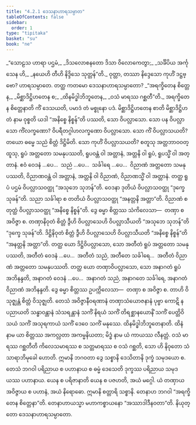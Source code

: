 ```yaml
---
title: "4.2.1 ဒေသနာဟာရသမ္ပာတ"
tableOfContents: false
sidebar:
  order: 1
type: "tipitaka"
basket: "su"
book: "ne"
---
```



<DynamicBreadcrumb />

<Division number="52" book="ne">

<Paragraph number="443" type="verses" book="ne">
_“သောဠသ ဟာရာ ပဌမံ,_  
_ဒိသလောစနတော ဒိသာ ဝိလောကေတွာ;_  
_သင်္ခိပိယ အင်္ကုသေန ဟိ,_  
_နယေဟိ တီဟိ နိဒ္ဒိသေ သုတ္တန်”တိ._  

</Paragraph>

<Paragraph number="444" book="ne">
ဝုတ္တာ, တဿာ နိဒ္ဒေသော ကုဟိံ ဒဋ္ဌဗ္ဗော? ဟာရသမ္ပာတေ. တတ္ထ ကတမော ဒေသနာဟာရသမ္ပာတော?
</Paragraph>

<Paragraph number="445" type="verses" book="ne">
_“အရက္ခိတေန စိတ္တေန,_  
_မိစ္ဆာဒိဋ္ဌိဟတေန စ;_  
_ထိနမိဒ္ဓါဘိဘူတေန,_  
_ဝသံ မာရဿ ဂစ္ဆတီ”တိ._  

</Paragraph>

<Paragraph number="446" book="ne">
<Emphasis>အရက္ခိတေန စိတ္တေနာ</Emphasis>တိ ကိံ ဒေသယတိ, ပမာဒံ တံ မစ္စုနော ပဒံ. <Emphasis>မိစ္ဆာဒိဋ္ဌိဟတေန စာ</Emphasis>တိ မိစ္ဆာဒိဋ္ဌိဟတံ နာမ ဝုစ္စတိ ယဒါ “အနိစ္စေ နိစ္စန်”တိ ပဿတိ, သော ဝိပလ္လာသော. သော ပန ဝိပလ္လာသော ကိံလက္ခဏော? ဝိပရီတဂ္ဂါဟလက္ခဏော ဝိပလ္လာသော. သော ကိံ ဝိပလ္လာသယတိ? တယော ဓမ္မေ သညံ စိတ္တံ ဒိဋ္ဌိမိတိ. သော ကုဟိံ ဝိပလ္လာသယတိ? စတူသု အတ္တဘာဝဝတ္ထူသု, ရူပံ အတ္တတော သမနုပဿတိ, ရူပဝန္တံ ဝါ အတ္တာနံ, အတ္တနိ ဝါ ရူပံ, ရူပသ္မိံ ဝါ အတ္တာနံ. ဧဝံ ဝေဒနံ …ပေ…  သညံ …ပေ…  သင်္ခါရေ …ပေ…  ဝိညာဏံ အတ္တတော သမနုပဿတိ, ဝိညာဏဝန္တံ ဝါ အတ္တာနံ, အတ္တနိ ဝါ ဝိညာဏံ, ဝိညာဏသ္မိံ ဝါ အတ္တာနံ.
</Paragraph>

<Paragraph number="447" book="ne">
တတ္ထ ရူပံ ပဌမံ ဝိပလ္လာသဝတ္ထု “အသုဘေ သုဘန်”တိ. ဝေဒနာ ဒုတိယံ ဝိပလ္လာသဝတ္ထု “ဒုက္ခေ သုခန်”တိ. သညာ သင်္ခါရာ စ တတိယံ ဝိပလ္လာသဝတ္ထု “အနတ္တနိ အတ္တာ”တိ. ဝိညာဏံ စတုတ္ထံ ဝိပလ္လာသဝတ္ထု “အနိစ္စေ နိစ္စန်”တိ. ဒွေ ဓမ္မာ စိတ္တဿ သံကိလေသာ—  တဏှာ စ အဝိဇ္ဇာ စ. တဏှာနိဝုတံ စိတ္တံ ဒွီဟိ ဝိပလ္လာသေဟိ ဝိပလ္လာသီယတိ “အသုဘေ သုဘန်”တိ “ဒုက္ခေ သုခန်”တိ. ဒိဋ္ဌိနိဝုတံ စိတ္တံ ဒွီဟိ ဝိပလ္လာသေဟိ ဝိပလ္လာသီယတိ “အနိစ္စေ နိစ္စန်”တိ “အနတ္တနိ အတ္တာ”တိ.
</Paragraph>

<Paragraph number="448" book="ne">
တတ္ထ ယော ဒိဋ္ဌိဝိပလ္လာသော, သော အတီတံ ရူပံ အတ္တတော သမနုပဿတိ, အတီတံ ဝေဒနံ …ပေ…  အတီတံ သညံ, အတီတေ သင်္ခါရေ…  အတီတံ ဝိညာဏံ အတ္တတော သမနုပဿတိ. တတ္ထ ယော တဏှာဝိပလ္လာသော, သော အနာဂတံ ရူပံ အဘိနန္ဒတိ, အနာဂတံ ဝေဒနံ …ပေ…  အနာဂတံ သညံ, အနာဂတေ သင်္ခါရေ, အနာဂတံ ဝိညာဏံ အဘိနန္ဒတိ. ဒွေ ဓမ္မာ စိတ္တဿ ဥပက္ကိလေသာ—  တဏှာ စ အဝိဇ္ဇာ စ. တာဟိ ဝိသုဇ္ဈန္တံ စိတ္တံ ဝိသုဇ္ဈတိ. တေသံ အဝိဇ္ဇာနီဝရဏာနံ တဏှာသံယောဇနာနံ ပုဗ္ဗာ ကောဋိ န ပညာယတိ သန္ဓာဝန္တာနံ သံသရန္တာနံ သကိံ နိရယံ သကိံ တိရစ္ဆာနယောနိံ သကိံ ပေတ္တိဝိသယံ သကိံ အသုရကာယံ သကိံ ဒေဝေ သကိံ မနုဿေ.
</Paragraph>

<Paragraph number="449" book="ne">
<Emphasis>ထိနမိဒ္ဓါဘိဘူတေနာ</Emphasis>တိ. ထိနံ နာမ ယာ စိတ္တဿ အကလ္လတာ အကမ္မနိယတာ; မိဒ္ဓံ နာမ ယံ ကာယဿ လီနတ္တံ. <Emphasis>ဝသံ မာရဿ ဂစ္ဆတီ</Emphasis>တိ ကိလေသမာရဿ စ သတ္တမာရဿ စ ဝသံ ဂစ္ဆတိ, သော ဟိ နိဝုတော သံသာရာဘိမုခေါ ဟောတိ. ဣမာနိ ဘဂဝတာ ဒွေ သစ္စာနိ ဒေသိတာနိ ဒုက္ခံ သမုဒယော စ. တေသံ ဘဂဝါ ပရိညာယ စ ပဟာနာယ စ ဓမ္မံ ဒေသေတိ ဒုက္ခဿ ပရိညာယ သမုဒယဿ ပဟာနာယ. ယေန စ ပရိဇာနာတိ ယေန စ ပဇဟတိ, အယံ မဂ္ဂေါ. ယံ တဏှာယ အဝိဇ္ဇာယ စ ပဟာနံ, အယံ နိရောဓော. ဣမာနိ စတ္တာရိ သစ္စာနိ. တေနာဟ ဘဂဝါ “အရက္ခိတေန စိတ္တေနာ”တိ. တေနာဟာယသ္မာ မဟာကစ္စာယနော “အဿာဒါဒီနဝတာ”တိ.

</Paragraph>
</Division>

<Paragraph number="450" type="center" book="ne">
နိယုတ္တော ဒေသနာဟာရသမ္ပာတော.
</Paragraph>